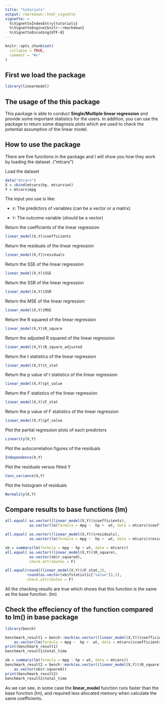 ```yaml
---
title: "tutorials"
output: rmarkdown::html_vignette
vignette: >
  %\VignetteIndexEntry{tutorials}
  %\VignetteEngine{knitr::rmarkdown}
  %\VignetteEncoding{UTF-8}
---
```


```r
knitr::opts_chunk$set(
  collapse = TRUE,
  comment = "#>"
)
```

## First we load the package
```r
library(linearmodel)
```

## The usage of the this package
This package is able to conduct **Single/Multiple linear regression** and provide some important statistics for the users. In addition, you can use the package to return some diagnosis plots which are used to check the potential assumption of the linear model. 

## How to use the package
There are five functions in the package and I will show you how they work by loading the dataset. ("mtcars") 


Load the dataset
```r
data("mtcars")
X = cbind(mtcars$hp, mtcars$wt)
Y = mtcars$mpg
```


The input you use is like:

* `X`: The predictors of variables (can be a vector or a matrix)

* `Y`: The outcome variable (should be a vector)


Return the coefficients of the linear regression
```r
linear_model(X,Y)$coefficients
```

Return the residuals of the linear regression
```r
linear_model(X,Y)$residuals
```

Return the SSE of the linear regression
```r
linear_model(X,Y)$SSE
```

Return the SSR of the linear regression
```r
linear_model(X,Y)$SSR
```

Return the MSE of the linear regression
```r
linear_model(X,Y)$MSE
```

Return the R squared of the linear regression
```r
linear_model(X,Y)$R_square
```

Return the adjusted R squared of the linear regression
```r
linear_model(X,Y)$R_square_adjusted
```

Return the t statistics of the linear regression
```r
linear_model(X,Y)$t_stat
```

Return the p value of t statistics of the linear regression
```r
linear_model(X,Y)$pt_value
```

Return the F statistics of the linear regression
```r
linear_model(X,Y)$F_stat
```

Return the p value of F statistics of the linear regression
```r
linear_model(X,Y)$pf_value
```

Plot the partial regression plots of each predictors 
```r
Linearity(X,Y)
```

Plot the autocorrelation figures of the residuals
```r
Independence(X,Y)
```

Plot the residuals versus fitted Y
```r
Cons_variance(X,Y)
```

Plot the histogram of residuals
```r
Normality(X,Y)
```

## Compare results to base functions (lm)
```r
all.equal( as.vector((linear_model(X,Y))$coefficients),
           as.vector(lm(formula = mpg ~  hp +  wt, data = mtcars)$coefficients),check.attributes = F)
```

```r
all.equal( as.vector((linear_model(X,Y))$residuals),
           as.vector(lm(formula = mpg ~  hp +  wt, data = mtcars)$residuals),check.attributes = F)
```

```r
xb = summary(lm(formula = mpg ~ hp + wt, data = mtcars))
all.equal( as.vector((linear_model(X,Y))$R_square),
           as.vector(xb$r.squared),
           check.attributes = F)
```

```r
all.equal(round((linear_model(X,Y))$F_stat,3),
          round(as.vector(xb$fstatistic["value"]),3),
          check.attributes = F)
```
All the checking results are true which shows that this function is the same as the base function. (lm)


## Check the effeciency of the function compared to lm() in base package
```r
library(bench)

benchmark_result1 = bench::mark(as.vector((linear_model(X,Y))$coefficients),
    as.vector(lm(formula = mpg ~  hp +  wt, data = mtcars)$coefficients))
print(benchmark_result1)
benchmark_result1$total_time
```

```r
xb = summary(lm(formula = mpg ~ hp + wt, data = mtcars))
benchmark_result2 = bench::mark(as.vector((linear_model(X,Y))$R_square),
    as.vector(xb$r.squared))
print(benchmark_result2)
benchmark_result2$total_time
```
As we can see, in some case the **linear_model** function runs faster than the base function (lm), and required less allocated memory when calculate the same coefficients.
